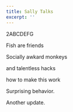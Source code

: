 ```yaml
---
title: Sally Talks
excerpt: ''
---
```


2ABCDEFG

Fish are friends

Socially awkard monkeys

and talentless hacks

how to make this work

Surprising behavior.

Another update.
